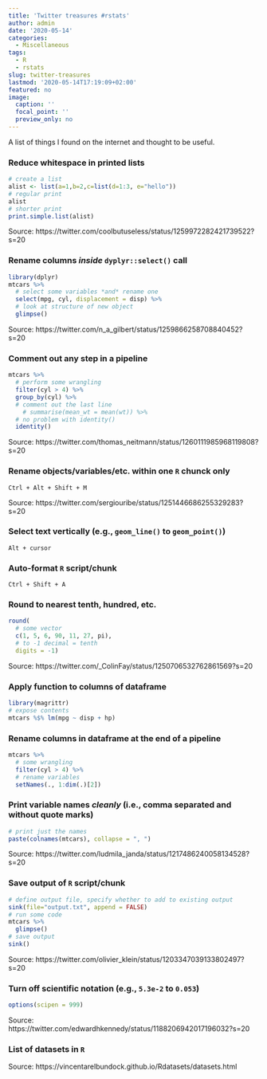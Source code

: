 ---
title: 'Twitter treasures #rstats'
author: admin
date: '2020-05-14'
categories:
  - Miscellaneous
tags:
  - R
  - rstats
slug: twitter-treasures
lastmod: '2020-05-14T17:19:09+02:00'
featured: no
image:
  caption: ''
  focal_point: ''
  preview_only: no
---

A list of things I found on the internet and thought to be useful.

### Reduce whitespace in printed lists

```{r}
# create a list
alist <- list(a=1,b=2,c=list(d=1:3, e="hello"))
# regular print
alist
# shorter print
print.simple.list(alist)
```

Source: https://twitter.com/coolbutuseless/status/1259972282421739522?s=20

### Rename columns *inside* `dyplyr::select()` call 

```{r message=FALSE, warning=FALSE}
library(dplyr)
mtcars %>% 
  # select some variables *and* rename one
  select(mpg, cyl, displacement = disp) %>% 
  # look at structure of new object
  glimpse()

```

Source: https://twitter.com/n_a_gilbert/status/1259866258708840452?s=20

### Comment out any step in a pipeline 

```{r}
mtcars %>% 
  # perform some wrangling
  filter(cyl > 4) %>% 
  group_by(cyl) %>% 
  # comment out the last line
    # summarise(mean_wt = mean(wt)) %>% 
  # no problem with identity()
  identity()
```

Source: https://twitter.com/thomas_neitmann/status/1260111985968119808?s=20

### Rename objects/variables/etc. within one `R` chunck only

```
Ctrl + Alt + Shift + M
```

Source: https://twitter.com/sergiouribe/status/1251446686255329283?s=20

### Select text vertically (e.g., `geom_line()` to `geom_point()`)

```
Alt + cursor
```

### Auto-format `R` script/chunk

```
Ctrl + Shift + A
```

### Round to nearest tenth, hundred, etc.

```{r}
round(
  # some vector
  c(1, 5, 6, 90, 11, 27, pi),
  # to -1 decimal = tenth
  digits = -1)
```

Source: https://twitter.com/_ColinFay/status/1250706532762861569?s=20

### Apply function to columns of dataframe

```{r}
library(magrittr)
# expose contents
mtcars %$% lm(mpg ~ disp + hp)
```

### Rename columns in dataframe at the end of a pipeline

```{r}
mtcars %>% 
  # some wrangling
  filter(cyl > 4) %>% 
  # rename variables
  setNames(., 1:dim(.)[2])
```

### Print variable names *cleanly* (i.e., comma separated and without quote marks)

```{r}
# print just the names
paste(colnames(mtcars), collapse = ", ") 
```

Source: https://twitter.com/ludmila_janda/status/1217486240058134528?s=20

### Save output of `R` script/chunk

```{r}
# define output file, specify whether to add to existing output
sink(file="output.txt", append = FALSE)
# run some code
mtcars %>% 
  glimpse()
# save output
sink()
```

Source: https://twitter.com/olivier_klein/status/1203347039133802497?s=20

### Turn off scientific notation (e.g., `5.3e-2` to `0.053`)

```{r}
options(scipen = 999)
```

Source: https://twitter.com/edwardhkennedy/status/1188206942017196032?s=20

### List of datasets in `R`

Source: https://vincentarelbundock.github.io/Rdatasets/datasets.html

